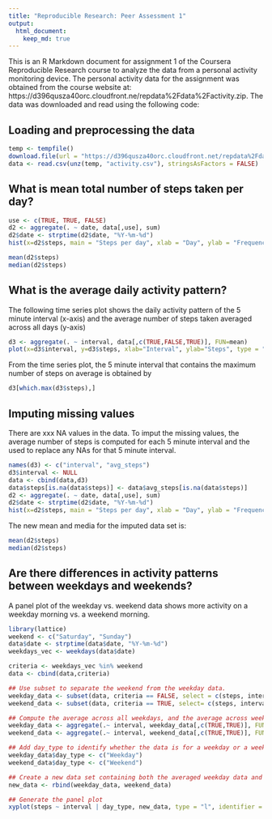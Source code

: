 ```yaml
---
title: "Reproducible Research: Peer Assessment 1"
output: 
  html_document:
    keep_md: true
---
```


This is an R Markdown document for assignment 1 of the Coursera Reproducible Research course to analyze the data from a personal activity monitoring device.  The personal activity data for the assignment was obtained from the course website at: https://d396qusza40orc.cloudfront.ne/repdata%2Fdata%2Factivity.zip.  The data was downloaded and read using the following code: 

## Loading and preprocessing the data

```r
temp <- tempfile()
download.file(url = "https://d396qusza40orc.cloudfront.net/repdata%2Fdata%2Factivity.zip",destfile = temp, method = "curl")
data <- read.csv(unz(temp, "activity.csv"), stringsAsFactors = FALSE)
```


## What is mean total number of steps taken per day?

```r
use <- c(TRUE, TRUE, FALSE)
d2 <- aggregate(. ~ date, data[,use], sum)
d2$date <- strptime(d2$date, "%Y-%m-%d")
hist(x=d2$steps, main = "Steps per day", xlab = "Day", ylab = "Frequency", col = "blue", freq=TRUE)

mean(d2$steps)
median(d2$steps)
```


## What is the average daily activity pattern?
The following time series plot shows the daily activity pattern of the 5 minute interval (x-axis) and the average number of steps taken averaged across all days (y-axis)

```r
d3 <- aggregate(. ~ interval, data[,c(TRUE,FALSE,TRUE)], FUN=mean)
plot(x=d3$interval, y=d3$steps, xlab="Interval", ylab="Steps", type = "l")
```

From the time series plot, the 5 minute interval that contains the maximum number of steps on average is obtained by
```r
d3[which.max(d3$steps),]
```
 

## Imputing missing values
There are xxx NA values in the data. To imput the missing values, the average number of steps is computed for each 5 minute interval and the used to replace any NAs for that 5 minute interval.

```r
names(d3) <- c("interval", "avg_steps")
d3$interval <- NULL
data <- cbind(data,d3)
data$steps[is.na(data$steps)] <- data$avg_steps[is.na(data$steps)]
d2 <- aggregate(. ~ date, data[,use], sum)
d2$date <- strptime(d2$date, "%Y-%m-%d")
hist(x=d2$steps, main = "Steps per day", xlab = "Day", ylab = "Frequency", col = "blue", freq=TRUE)
```

The new mean and media for the imputed data set is:

```r
mean(d2$steps)
median(d2$steps)
```

## Are there differences in activity patterns between weekdays and weekends?
A panel plot of the weekday vs. weekend data shows more activity on a weekday morning vs. a weekend morning.

```r
library(lattice)
weekend <- c("Saturday", "Sunday")
data$date <- strptime(data$date, "%Y-%m-%d")
weekdays_vec <- weekdays(data$date)

criteria <- weekdays_vec %in% weekend
data <- cbind(data,criteria)

## Use subset to separate the weekend from the weekday data.
weekday_data <- subset(data, criteria == FALSE, select = c(steps, interval))
weekend_data <- subset(data, criteria == TRUE, select= c(steps, interval))

## Compute the average across all weekdays, and the average across weekends.
weekday_data <- aggregate(.~ interval, weekday_data[,c(TRUE,TRUE)], FUN=mean)
weekend_data <- aggregate(.~ interval, weekend_data[,c(TRUE,TRUE)], FUN=mean)

## Add day_type to identify whether the data is for a weekday or a weekend.
weekday_data$day_type <- c("Weekday")
weekend_data$day_type <- c("Weekend")

## Create a new data set containing both the averaged weekday data and the averaged weekend data.
new_data <- rbind(weekday_data, weekend_data)

## Generate the panel plot
xyplot(steps ~ interval | day_type, new_data, type = "l", identifier = "Weekday", group = day_type, horizontal = FALSE)

```